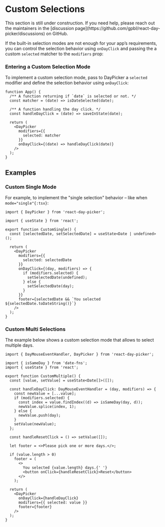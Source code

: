 # Custom Selections


<Callout emoji="🚧">
  This section is still under construction. If you need help, please reach out
  the maintainers in the [discussion
  page](https://github.com/gpbl/react-day-picker/discussions) on GitHub.
</Callout>

If the built-in selection modes are not enough for your app’s requirements, you can control the selection behavior using `onDayClick` and passing the a custom `selected` matcher to the `modifiers` prop:

### Entering a Custom Selection Mode

To implement a custom selection mode, pass to DayPicker a `selected` modifier and define the selection behavior using `onDayClick`:

```tsx filename="App.tsx" showLineNumbers
function App() {
  /** A function returning if `date` is selected or not. */
  const matcher = (date) => isDateSelected(date);

  /** A function handling the day click. */
  const handleDayClick = (date) => saveInState(date);

  return (
    <DayPicker
      modifiers={{
        selected: matcher
      }}
      onDayClick={(date) => handleDayClick(date)}
    />
  );
}
```

## Examples

### Custom Single Mode

For example, to implement the "single selection" behavior – like when `mode="single"{:tsx}`:

```tsx example fileName="CustomSingle.tsx"
import { DayPicker } from 'react-day-picker';

import { useState } from 'react';

export function CustomSingle() {
  const [selectedDate, setSelectedDate] = useState<Date | undefined>();

  return (
    <DayPicker
      modifiers={{
        selected: selectedDate
      }}
      onDayClick={(day, modifiers) => {
        if (modifiers.selected) {
          setSelectedDate(undefined);
        } else {
          setSelectedDate(day);
        }
      }}
      footer={selectedDate && `You selected ${selectedDate.toDateString()}`}
    />
  );
}
```

### Custom Multi Selections

The example below shows a custom selection mode that allows to select multiple days.

```tsx example fileName="CustomMultiple.tsx"
import { DayMouseEventHandler, DayPicker } from 'react-day-picker';

import { isSameDay } from 'date-fns';
import { useState } from 'react';

export function CustomMultiple() {
  const [value, setValue] = useState<Date[]>([]);

  const handleDayClick: DayMouseEventHandler = (day, modifiers) => {
    const newValue = [...value];
    if (modifiers.selected) {
      const index = value.findIndex((d) => isSameDay(day, d));
      newValue.splice(index, 1);
    } else {
      newValue.push(day);
    }
    setValue(newValue);
  };

  const handleResetClick = () => setValue([]);

  let footer = <>Please pick one or more days.</>;

  if (value.length > 0)
    footer = (
      <>
        You selected {value.length} days.{' '}
        <button onClick={handleResetClick}>Reset</button>
      </>
    );

  return (
    <DayPicker
      onDayClick={handleDayClick}
      modifiers={{ selected: value }}
      footer={footer}
    />
  );
}
```
